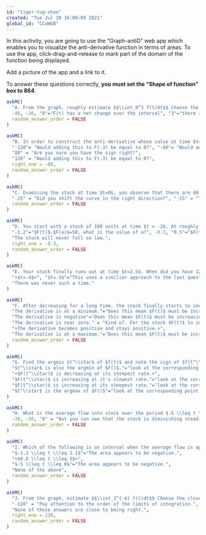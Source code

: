 ```yaml
---
id: "tiger-tug-shoe"
created: "Tue Jul 20 16:00:09 2021"
global_id: "CCwWGB"
---
```


In this activity, you are going to use the "Graph-antiD" web app which enables you to visualize the anti-derivative function in terms of areas. To use the app, click-drag-and-release to mark part of the domain of the function being displayed. 

::: {.todo}
Add a picture of the app and a link to it.
:::

To answer these questions correctly, **you must set the "Shape of function" box to 864**.


```r
askMC(
  "A. From the graph, roughly estimate $$\\int_0^3 f(t)dt$$ Choose the closest numerical value from the following. You could use either graph for this caclulation, but $F(t)$ will be simpler algebra.",
  -46, -26, "0"="F(t) has a net change over the interval", "3"="there is more stock at F(3) than F(0)", "19"="there is more stock at F(3) than F(0)", "26"="F(t) at the right end of the interval is lower than at the left end", right_one = -26,
  random_answer_order = FALSE
)
```

```r
askMC(
  "B. In order to construct the anti-derivative whose value at time $t=-3$ will be zero, what constant of integration $C$ should you **add** to the $F(t)$ shown.",
  "-120"= "Would adding this to F(-3) be equal to 0?", "-80"= "Would adding this to F(-3) be equal to 0?", "-50"= "Would adding this to F(-3) be equal to 0?", "0"= "Would adding this to F(-3) be equal to 0?", "50" = "Would adding this to F(-3) be equal to 0?", 
  "80" = "Are you sure you have the sign right?",
  "120" = "Would adding this to F(-3) be equal to 0?",
  right_one = -80,
  random_answer_order = FALSE
)
```

```r
askMC(
  "C. Examining the stock at time $t=0$, you observe that there are 40 units. Roughly how much stock will there be at $t=5$?",
  "-25" = "Did you shift the curve in the right direction?", "-15" = "That would be the answer if there had been 0 units of stock at time $t=0$.","0"="Imagine F(t) being shifted by the difference of 40 and F(0)", "15"="Imagine F(t) being shifted by the difference of 40 and F(0)",  25, right_one=25,
  random_answer_order = FALSE
)
```

```r
askMC(
  "D. You start with a stock of 100 units at time $t = -2$. At roughly what time $t$ will the stock be half of this?",
  "-1.2"="$F(t)$-$F(a)$=50, what is the value of a?", -0.3, "0.5"="$F(t)$-$F(a)$=50, what is the value of a?", "1.2"="$F(t)$-$F(a)$=50, what is the value of a?", "1.8"="$F(t)$-$F(a)$=50, what is the value of a?",
  "The stock will never fall so low.",
  right_one = -0.3,
  random_answer_order = FALSE
)
```

```r
askMC(
  "E. Your stock finally runs out at time $t=2.5$. When did you have 120 units in stock?",
  "+$t=-4$+", "$t=-3$"="This uses a similiar approach to the last question.", "$t=0$"="This uses a similiar approach to the last question.", 
  "There was never such a time."
)

```

```r
askMC(
  "F. After decreasing for a long time, the stock finally starts to increase from about $t=2.5$ onward. What about $f(t=2.5)$ tells you that $F(t=2.5)$ is increasing?",
  "The derivative is at a minimum."="Does this mean $F(t)$ must be increasing?",
  "The derivative is negative"="Does this mean $F(t)$ must be increasing?",
  "The derivative is near zero." = "Kind of. For the stock $F(t)$ to increase, what has to be true of the derivative at that instant.",
  "+The derivative becomes positive and stays positive.+",
  "The derivative is at a maximum."="Does this mean $F(t)$ must be increasing?",
  random_answer_order = FALSE
)
```

```r
askMC(
  "G. Find the argmin $t^\\star$ of $f(t)$ and note the sign of $f(t^\\star).$  What does this tell you about $F(t^\\star)$.",
  "$t^\\star$ is also the argmin of $F()$."="look at the corresponding point on $F(t)$.",
  "+$F(t^\\star)$ is decreasing at its steepest rate.+",
  "$F(t^\\star)$ is increasing at it's slowest rate."="look at the corresponding point on $F(t)$.",
  "$F(t^\\star)$ is increasing at its steepest rate."="look at the corresponding point on $F(t)$.",
  "$t^\\star$ is the argmax of $F()$"="look at the corresponding point on $F(t)$."
)
```

```r
askMC(
  "H. What is the average flow into stock over the period $-5 \\leq t \\leq 1$. (If the flow is *outward from stock*, that's the same as a negative inward flow.)",
  -30, -20, "0" = "But you can see that the stock is diminishing steadily during $-5 \\leq t \\leq 1$, so how could the average flow be zero.", "10", right_one = -20,
  random_answer_order = FALSE
)
```

```r
askMC(
  "I. Which of the following is an interval when the average flow is approximately zero?",
  "$-1.3 \\leq t \\leq 1.1$"="The area appears to be negative.",
  "+$0.8 \\leq t \\leq 5$+",
  "$-5 \\leq t \\leq 0$"="The area appears to be negative.",
  "None of the above",
  random_answer_order = FALSE
)
```

```r
askMC(
  "J. From the graph, estimate $$\\int_2^{-4} f(t)dt$$ Choose the closest numerical value from the following.",
  "-120" = "Pay attention to the order of the limits of integration.", -60, 60, 120, 
  "None of these answers are close to being right.", 
  right_one = 120,
  random_answer_order = FALSE
)
```

